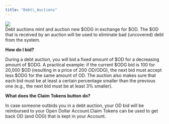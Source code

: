 ```yaml
---
title: "Debt\_Auctions"
---
```


![](</img/Debt Auction Image.png>)\
Debt auctions mint and auction new $ODG in exchange for $OD. The $OD that is received by an auction will be used to eliminate bad (uncovered) debt from the system.

**How do I bid?**

During a debt auction, you will bid a fixed amount of $OD for a decreasing amount of $ODG. A practical example: if the current $ODG bid is 100 for 20,000 $OD (resulting in a price of 200 $OD/$ODG), the next bid must accept less $ODG for the same amount of OD. The auction also makes sure that each bid must be at least a certain percentage smaller than the previous one (e.g., the next bid must be at least 3% smaller).

**What does the Claim Tokens button do?**

In case someone outbids you in a debt auction, your OD bid will be reimbursed to your Open Dollar Account.Claim Tokens can be used to get back OD (and ODG) that is kept in your Account.
